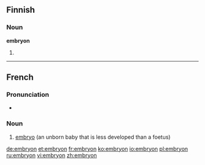 ==Finnish==

===Noun===
'''embryon'''

# {{fi-form of|type=noun|case=genitive|pl=singular|[[embryo]]}}

----

==French==
{{wikipedia|lang=fr}}

===Pronunciation===
* {{IPA|/ɑ̃.bʁi.jɔ̃/|lang=fr}}

===Noun===
{{fr-noun|m}}

# [[embryo]] (an unborn baby that is less developed than a foetus)

[[de:embryon]]
[[et:embryon]]
[[fr:embryon]]
[[ko:embryon]]
[[io:embryon]]
[[pl:embryon]]
[[ru:embryon]]
[[vi:embryon]]
[[zh:embryon]]